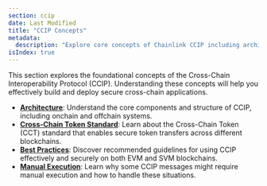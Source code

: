 ```yaml
---
section: ccip
date: Last Modified
title: "CCIP Concepts"
metadata:
  description: "Explore core concepts of Chainlink CCIP including architecture, cross-chain token standards, best practices, and manual execution processes for cross-chain applications."
isIndex: true
---
```


This section explores the foundational concepts of the Cross-Chain Interoperability Protocol (CCIP). Understanding these concepts will help you effectively build and deploy secure cross-chain applications.

- **[Architecture](/ccip/concepts/architecture/)**: Understand the core components and structure of CCIP, including onchain and offchain systems.
- **[Cross-Chain Token Standard](/ccip/concepts/cross-chain-token/)**: Learn about the Cross-Chain Token (CCT) standard that enables secure token transfers across different blockchains.
- **[Best Practices](/ccip/concepts/best-practices/)**: Discover recommended guidelines for using CCIP effectively and securely on both EVM and SVM blockchains.
- **[Manual Execution](/ccip/concepts/manual-execution)**: Learn why some CCIP messages might require manual execution and how to handle these situations.
